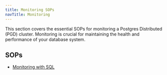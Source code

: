 ```yaml
---
title: Monitoring SOPs
navTitle: Monitoring
---
```


This section covers the essential SOPs for monitoring a Postgres Distributed (PGD) cluster. Monitoring is crucial for maintaining the health and performance of your database system.

## SOPs

- [Monitoring with SQL](/pgd/latest/essential-how-to/sops/monitoring/sql)
